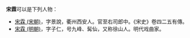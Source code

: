 '''宋霖'''可以是下列人物：
*[[宋霖_(宋朝)|宋霖 (宋朝)]]，字景說，衢州西安人。官至右司郎中。《宋史》卷四二五有傳。
*[[宋霖_(明朝)|宋霖 (明朝)]]，字子仁，号九峰、髯仙，又称徐山人。明代戏曲家。

{{disambig|L霖|cat=二字宋姓人名消歧义}}